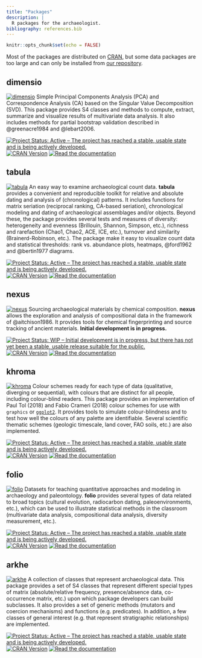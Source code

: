 ```yaml
---
title: "Packages"
description: |
  R packages for the archaeologist.
bibliography: references.bib
---
```


```r
knitr::opts_chunk$set(echo = FALSE)
```

Most of the packages are distributed on [CRAN](https://cran.r-project.org/), but some data packages are too large and can only be installed from [our repository](https://packages.tesselle.org/).

## dimensio

[<img class="hex" alt="dimensio" src="images/dimensio.png" />](https://dimensio.tesselle.org "Read the documentation.") Simple Principal Components Analysis (PCA) and Correspondence Analysis (CA) based on the Singular Value Decomposition (SVD). This package provides S4 classes and methods to compute, extract, summarize and visualize results of multivariate data analysis. It also includes methods for partial bootstrap validation described in @greenacre1984 and @lebart2006.

[![Project Status: Active – The project has reached a stable, usable state and is being actively developed.](https://www.repostatus.org/badges/latest/active.svg)](https://www.repostatus.org/#active) [![CRAN Version](http://www.r-pkg.org/badges/version/dimensio)](https://cran.r-project.org/package=dimensio) [![Read the documentation](https://img.shields.io/badge/documentation-is%20here-blue)](https://dimensio.tesselle.org)

## tabula

[<img class="hex" alt="tabula" src="images/tabula.png" />](https://tabula.tesselle.org "Read the documentation.") An easy way to examine archaeological count data. **tabula** provides a convenient and reproducible toolkit for relative and absolute dating and analysis of (chronological) patterns. It includes functions for matrix seriation (reciprocal ranking, CA-based seriation), chronological modeling and dating of archaeological assemblages and/or objects. Beyond these, the package provides several tests and measures of diversity: heterogeneity and evenness (Brillouin, Shannon, Simpson, etc.), richness and rarefaction (Chao1, Chao2, ACE, ICE, etc.), turnover and similarity (Brainerd-Robinson, etc.). The package make it easy to visualize count data and statistical thresholds: rank vs. abundance plots, heatmaps, @ford1962 and @bertin1977 diagrams.

[![Project Status: Active – The project has reached a stable, usable state and is being actively developed.](https://www.repostatus.org/badges/latest/active.svg)](https://www.repostatus.org/#active) [![CRAN Version](http://www.r-pkg.org/badges/version/tabula)](https://cran.r-project.org/package=tabula) [![Read the documentation](https://img.shields.io/badge/documentation-is%20here-blue)](https://tabula.tesselle.org)

## nexus

[<img class="hex" alt="nexus" src="images/nexus.png" />](https://nexus.tesselle.org "Read the documentation.") Sourcing archaeological materials by chemical composition. **nexus** allows the exploration and analysis of compositional data in the framework of @aitchison1986. It provides tools for chemical fingerprinting and source tracking of ancient materials. **Initial development is in progress.**

[![Project Status: WIP – Initial development is in progress, but there has not yet been a stable, usable release suitable for the public.](https://www.repostatus.org/badges/latest/wip.svg)](https://www.repostatus.org/#wip) [![CRAN Version](http://www.r-pkg.org/badges/version/nexus)](https://cran.r-project.org/package=nexus) [![Read the documentation](https://img.shields.io/badge/documentation-is%20here-blue)](https://nexus.tesselle.org)

## khroma

[<img class="hex" alt="khroma" src="images/khroma.png" />](https://khroma.tesselle.org "Read the documentation.") Colour schemes ready for each type of data (qualitative, diverging or sequential), with colours that are distinct for all people, including colour-blind readers. This package provides an implementation of Paul Tol (2018) and Fabio Crameri (2018) colour schemes for use with `graphics` or [`ggplot2`](https://github.com/tidyverse/ggplot2). It provides tools to simulate colour-blindness and to test how well the colours of any palette are identifiable. Several scientific thematic schemes (geologic timescale, land cover, FAO soils, etc.) are also implemented.

[![Project Status: Active – The project has reached a stable, usable state and is being actively developed.](https://www.repostatus.org/badges/latest/active.svg)](https://www.repostatus.org/#active) [![CRAN Version](http://www.r-pkg.org/badges/version/khroma)](https://cran.r-project.org/package=khroma) [![Read the documentation](https://img.shields.io/badge/documentation-is%20here-blue)](https://khroma.tesselle.org)

## folio

[<img class="hex" alt="folio" src="images/folio.png" />](https://folio.tesselle.org "Read the documentation.") Datasets for teaching quantitative approaches and modeling in archaeology and paleontology. **folio** provides several types of data related to broad topics (cultural evolution, radiocarbon dating, paleoenvironments, etc.), which can be used to illustrate statistical methods in the classroom (multivariate data analysis, compositional data analysis, diversity measurement, etc.).

[![Project Status: Active – The project has reached a stable, usable state and is being actively developed.](https://www.repostatus.org/badges/latest/active.svg)](https://www.repostatus.org/#active) [![CRAN Version](http://www.r-pkg.org/badges/version/folio)](https://cran.r-project.org/package=folio) [![Read the documentation](https://img.shields.io/badge/documentation-is%20here-blue)](https://folio.tesselle.org)

## arkhe

[<img class="hex" alt="arkhe" src="images/arkhe.png" />](https://arkhe.tesselle.org "Read the documentation.") A collection of classes that represent archaeological data. This package provides a set of S4 classes that represent different special types of matrix (absolute/relative frequency, presence/absence data, co-occurrence matrix, etc.) upon which package developers can build subclasses. It also provides a set of generic methods (mutators and coercion mechanisms) and functions (e.g. predicates). In addition, a few classes of general interest (e.g. that represent stratigraphic relationships) are implemented.

[![Project Status: Active – The project has reached a stable, usable state and is being actively developed.](https://www.repostatus.org/badges/latest/active.svg)](https://www.repostatus.org/#active) [![CRAN Version](http://www.r-pkg.org/badges/version/arkhe)](https://cran.r-project.org/package=arkhe) [![Read the documentation](https://img.shields.io/badge/documentation-is%20here-blue)](https://arkhe.tesselle.org)
